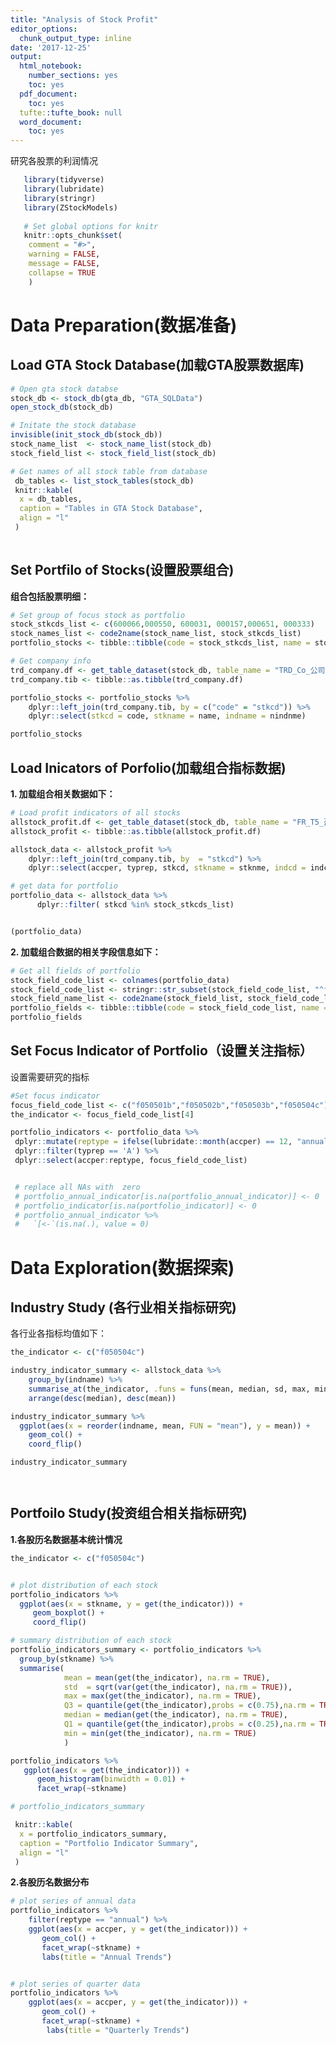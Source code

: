 ```yaml
---
title: "Analysis of Stock Profit"
editor_options:
  chunk_output_type: inline
date: '2017-12-25'
output:
  html_notebook:
    number_sections: yes
    toc: yes
  pdf_document:
    toc: yes
  tufte::tufte_book: null
  word_document:
    toc: yes
---
```


研究各股票的利润情况


```r
   library(tidyverse)
   library(lubridate)
   library(stringr)
   library(ZStockModels)
   
   # Set global options for knitr 
   knitr::opts_chunk$set(
    comment = "#>",
    warning = FALSE,
    message = FALSE,
    collapse = TRUE
    )

```

# Data Preparation(数据准备)

## Load GTA Stock Database(加载GTA股票数据库)
```r
# Open gta stock databse
stock_db <- stock_db(gta_db, "GTA_SQLData")
open_stock_db(stock_db)

# Initate the stock database
invisible(init_stock_db(stock_db))
stock_name_list  <- stock_name_list(stock_db)
stock_field_list <- stock_field_list(stock_db)

# Get names of all stock table from database   
 db_tables <- list_stock_tables(stock_db)
 knitr::kable(
  x = db_tables,
  caption = "Tables in GTA Stock Database",
  align = "l"
 )
 
```


## Set Portfilo of Stocks(设置股票组合)

**组合包括股票明细：**

```r
# Set group of focus stock as portfolio
stock_stkcds_list <- c(600066,000550, 600031, 000157,000651, 000333)
stock_names_list <- code2name(stock_name_list, stock_stkcds_list)
portfolio_stocks <- tibble::tibble(code = stock_stkcds_list, name = stock_names_list)

# Get company info 
trd_company.df <- get_table_dataset(stock_db, table_name = "TRD_Co_公司基本情况")
trd_company.tib <- tibble::as.tibble(trd_company.df)

portfolio_stocks <- portfolio_stocks %>%
    dplyr::left_join(trd_company.tib, by = c("code" = "stkcd")) %>%
    dplyr::select(stkcd = code, stkname = name, indname = nindnme)

portfolio_stocks

```

## Load Inicators of Porfolio(加载组合指标数据)


**1. 加载组合相关数据如下：**
```r
# Load profit indicators of all stocks
allstock_profit.df <- get_table_dataset(stock_db, table_name = "FR_T5_盈利能力")
allstock_profit <- tibble::as.tibble(allstock_profit.df)

allstock_data <- allstock_profit %>%
    dplyr::left_join(trd_company.tib, by  = "stkcd") %>%
    dplyr::select(accper, typrep, stkcd, stkname = stknme, indcd = indcd.x, indname = nnindnme, starts_with("f0"))

# get data for portfolio
portfolio_data <- allstock_data %>%
      dplyr::filter( stkcd %in% stock_stkcds_list)


(portfolio_data)
```


**2. 加载组合数据的相关字段信息如下：**
```r
# Get all fields of portfolio 
stock_field_code_list <- colnames(portfolio_data)
stock_field_code_list <- stringr::str_subset(stock_field_code_list, "^f")
stock_field_name_list <- code2name(stock_field_list, stock_field_code_list)
portfolio_fields <- tibble::tibble(code = stock_field_code_list, name = stock_field_name_list)
portfolio_fields
```
## Set Focus Indicator of Portfolio（设置关注指标）

设置需要研究的指标
```r
#Set focus indicator 
focus_field_code_list <- c("f050501b","f050502b","f050503b","f050504c")
the_indicator <- focus_field_code_list[4]

portfolio_indicators <- portfolio_data %>%
 dplyr::mutate(reptype = ifelse(lubridate::month(accper) == 12, "annual","quarter")) %>%
 dplyr::filter(typrep == 'A') %>%
 dplyr::select(accper:reptype, focus_field_code_list) 


 # replace all NAs with  zero
 # portfolio_annual_indicator[is.na(portfolio_annual_indicator)] <- 0
 # portfolio_indicator[is.na(portfolio_indicator)] <- 0
 # portfolio_annual_indicator %>%
 #   `[<-`(is.na(.), value = 0)


```



# Data Exploration(数据探索)

## Industry Study (各行业相关指标研究)

各行业各指标均值如下：
```r
the_indicator <- c("f050504c")

industry_indicator_summary <- allstock_data %>%
    group_by(indname) %>%
    summarise_at(the_indicator, .funs = funs(mean, median, sd, max, min)) %>%
    arrange(desc(median), desc(mean))

industry_indicator_summary %>%
  ggplot(aes(x = reorder(indname, mean, FUN = "mean"), y = mean)) +
    geom_col() +
    coord_flip()

industry_indicator_summary




```

## Portfoilo Study(投资组合相关指标研究)

**1.各股历名数据基本统计情况**
```r

the_indicator <- c("f050504c")


# plot distribution of each stock
portfolio_indicators %>%
  ggplot(aes(x = stkname, y = get(the_indicator))) +
     geom_boxplot() +
     coord_flip()

# summary distribution of each stock
portfolio_indicators_summary <- portfolio_indicators %>%
  group_by(stkname) %>%
  summarise(
            mean = mean(get(the_indicator), na.rm = TRUE),
            std  = sqrt(var(get(the_indicator), na.rm = TRUE)),
            max = max(get(the_indicator), na.rm = TRUE),
            Q3 = quantile(get(the_indicator),probs = c(0.75),na.rm = TRUE),
            median = median(get(the_indicator), na.rm = TRUE),
            Q1 = quantile(get(the_indicator),probs = c(0.25),na.rm = TRUE),
            min = min(get(the_indicator), na.rm = TRUE)
            )

portfolio_indicators %>%
   ggplot(aes(x = get(the_indicator))) +
      geom_histogram(binwidth = 0.01) +
      facet_wrap(~stkname)

# portfolio_indicators_summary

 knitr::kable(
  x = portfolio_indicators_summary,
  caption = "Portfolio Indicator Summary",
  align = "l"
 )

```




**2.各股历名数据分布**


```r

# plot series of annual data
portfolio_indicators %>%
    filter(reptype == "annual") %>%
    ggplot(aes(x = accper, y = get(the_indicator))) +
       geom_col() + 
       facet_wrap(~stkname) +
       labs(title = "Annual Trends")


# plot series of quarter data
portfolio_indicators %>%
    ggplot(aes(x = accper, y = get(the_indicator))) +
       geom_col() + 
       facet_wrap(~stkname) +
        labs(title = "Quarterly Trends")


```

